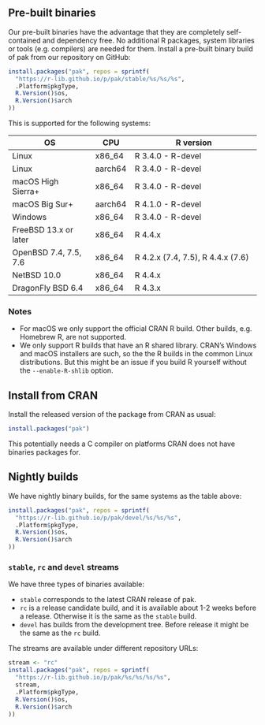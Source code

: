 
## Pre-built binaries

Our pre-built binaries have the advantage that they are completely
self-contained and dependency free.
No additional R packages, system libraries or tools (e.g. compilers) are
needed for them.
Install a pre-built binary build of pak from our repository on GitHub:

``` r
install.packages("pak", repos = sprintf(
  "https://r-lib.github.io/p/pak/stable/%s/%s/%s",
  .Platform$pkgType,
  R.Version()$os,
  R.Version()$arch
))
```

This is supported for the following systems:

| OS                    | CPU       | R version                         |
|-----------------------|-----------|-----------------------------------|
| Linux                 | x86_64    | R 3.4.0 - R-devel                 |
| Linux                 | aarch64   | R 3.4.0 - R-devel                 |
| macOS High Sierra+    | x86_64    | R 3.4.0 - R-devel                 |
| macOS Big Sur+        | aarch64   | R 4.1.0 - R-devel                 |
| Windows               | x86_64    | R 3.4.0 - R-devel                 |
| FreeBSD 13.x or later | x86_64    | R 4.4.x                           |
| OpenBSD 7.4, 7.5, 7.6 | x86_64    | R 4.2.x (7.4, 7.5), R 4.4.x (7.6) |
| NetBSD 10.0           | x86_64    | R 4.4.x                           |
| DragonFly BSD 6.4     | x86_64    | R 4.3.x                           |

### Notes

* For macOS we only support the official CRAN R build. Other builds, e.g.
  Homebrew R, are not supported.
* We only support R builds that have an R shared library. CRAN's Windows
  and macOS installers are such, so the the R builds in the common Linux
  distributions. But this might be an issue if you build R yourself without
  the `--enable-R-shlib` option.

## Install from CRAN

Install the released version of the package from CRAN as usual:

``` r
install.packages("pak")
```

This potentially needs a C compiler on platforms CRAN does not have
binaries packages for.

## Nightly builds

We have nightly binary builds, for the same systems as the table above:

``` r
install.packages("pak", repos = sprintf(
  "https://r-lib.github.io/p/pak/devel/%s/%s/%s",
  .Platform$pkgType,
  R.Version()$os,
  R.Version()$arch
))
```

### `stable`, `rc` and `devel` streams

We have three types of binaries available:

* `stable` corresponds to the latest CRAN release of pak.
* `rc` is a release candidate build, and it is available about 1-2 weeks
  before a release. Otherwise it is the same as the `stable` build.
* `devel` has builds from the development tree. Before release it might be
  the same as the `rc` build.

The streams are available under different repository URLs:

``` r
stream <- "rc"
install.packages("pak", repos = sprintf(
  "https://r-lib.github.io/p/pak/%s/%s/%s/%s",
  stream,
  .Platform$pkgType,
  R.Version()$os,
  R.Version()$arch
))
```
